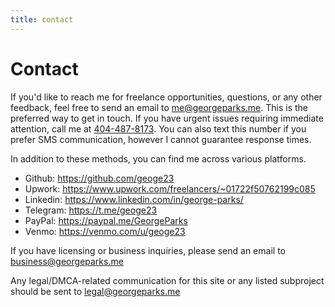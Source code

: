 ```yaml
---
title: contact
---
```

# Contact
If you'd like to reach me for freelance opportunities, questions, or any other feedback, feel free to send an email to <me@georgeparks.me>. This is the preferred way to get in touch. 
If you have urgent issues requiring immediate attention, call me at [404-487-8173](tel:404-487-8173). You can also text
this number if you prefer SMS communication, however I cannot guarantee response times.

In addition to these methods, you can find me across various platforms.
- Github: https://github.com/geoge23
- Upwork: https://www.upwork.com/freelancers/~01722f50762199c085
- Linkedin: https://www.linkedin.com/in/george-parks/
- Telegram: https://t.me/geoge23
- PayPal: https://paypal.me/GeorgeParks
- Venmo: https://venmo.com/u/geoge23

If you have licensing or business inquiries, please send an email to <business@georgeparks.me>

Any legal/DMCA-related communication for this site or any listed subproject should be sent to <legal@georgeparks.me>